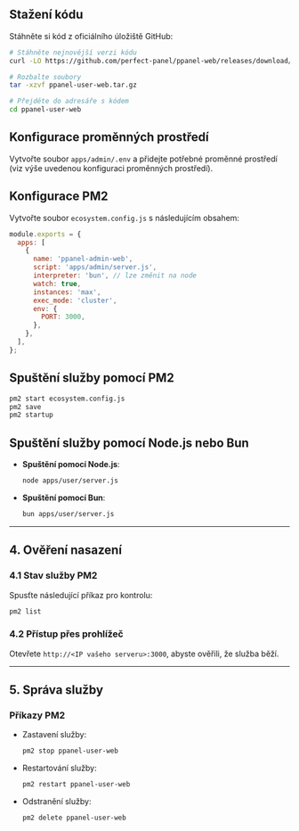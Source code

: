 ## Stažení kódu

Stáhněte si kód z oficiálního úložiště GitHub:

```bash
# Stáhněte nejnovější verzi kódu
curl -LO https://github.com/perfect-panel/ppanel-web/releases/download/v1.0.0/ppanel-admin-web.tar.gz

# Rozbalte soubory
tar -xzvf ppanel-user-web.tar.gz

# Přejděte do adresáře s kódem
cd ppanel-user-web
```

## Konfigurace proměnných prostředí

Vytvořte soubor `apps/admin/.env` a přidejte potřebné proměnné prostředí (viz výše uvedenou konfiguraci proměnných prostředí).

## Konfigurace PM2

Vytvořte soubor `ecosystem.config.js` s následujícím obsahem:

```javascript
module.exports = {
  apps: [
    {
      name: 'ppanel-admin-web',
      script: 'apps/admin/server.js',
      interpreter: 'bun', // lze změnit na node
      watch: true,
      instances: 'max',
      exec_mode: 'cluster',
      env: {
        PORT: 3000,
      },
    },
  ],
};
```

## Spuštění služby pomocí PM2

```bash
pm2 start ecosystem.config.js
pm2 save
pm2 startup
```

## Spuštění služby pomocí Node.js nebo Bun

- **Spuštění pomocí Node.js**:

  ```bash
  node apps/user/server.js
  ```

- **Spuštění pomocí Bun**:

  ```bash
  bun apps/user/server.js
  ```

---

## **4. Ověření nasazení**

### **4.1 Stav služby PM2**

Spusťte následující příkaz pro kontrolu:

```bash
pm2 list
```

### **4.2 Přístup přes prohlížeč**

Otevřete `http://<IP vašeho serveru>:3000`, abyste ověřili, že služba běží.

---

## **5. Správa služby**

### **Příkazy PM2**

- Zastavení služby:

  ```bash
  pm2 stop ppanel-user-web
  ```

- Restartování služby:

  ```bash
  pm2 restart ppanel-user-web
  ```

- Odstranění služby:

  ```bash
  pm2 delete ppanel-user-web
  ```


<Giscus />
